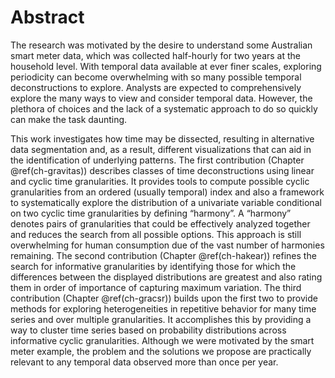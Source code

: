 # Abstract {- #ch-abstract}

The research was motivated by the desire to understand some Australian smart meter data, which was collected half-hourly for two years at the household level. With temporal data available at ever finer scales, exploring periodicity can become overwhelming with so many possible temporal deconstructions to explore.
Analysts are expected to comprehensively explore the many ways to view and consider temporal data. However, the plethora of choices and the lack of a systematic approach to do so quickly can make the task daunting.

<!-- <WHY> <WHAT> <HOW> -->

This work investigates how time may be dissected, resulting in alternative data segmentation and, as a result, different visualizations that can aid in the identification of underlying patterns. The first contribution (Chapter \@ref(ch-gravitas)) describes classes of time deconstructions using linear and cyclic time granularities. It provides tools to compute possible cyclic granularities from an ordered (usually temporal) index and also a framework to systematically explore the distribution of a univariate variable conditional on two cyclic time granularities by defining "harmony". A "harmony" denotes pairs of granularities that could be effectively analyzed together and reduces the search from all possible options. This approach is still overwhelming for human consumption due of the vast number of harmonies remaining. The second contribution (Chapter \@ref(ch-hakear)) refines the search for informative granularities by identifying those for which the differences between the displayed distributions are greatest and also rating them in order of importance of capturing maximum variation. The third contribution (Chapter \@ref(ch-gracsr)) builds upon the first two to provide methods for exploring heterogeneities in repetitive behavior for many time series and over multiple granularities. It accomplishes this by providing a way to cluster time series based on probability distributions across informative cyclic granularities. Although we were motivated by the smart meter example, the problem and the solutions we propose are practically relevant to any temporal data observed more than once per year.


\newpage
